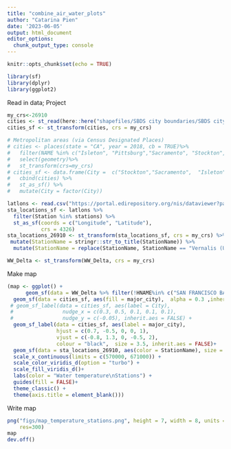 ```yaml
---
title: "combine_air_water_plots"
author: "Catarina Pien"
date: '2023-06-05'
output: html_document
editor_options: 
  chunk_output_type: console
---
```


```r
knitr::opts_chunk$set(echo = TRUE)
```

```r
library(sf)
library(dplyr)
library(ggplot2)
```

Read in data; Project
```r
my_crs<-26910
cities <- st_read(here::here("shapefiles/SBDS city boundaries/SBDS city boundaries.shp"))
cities_sf <- st_transform(cities, crs = my_crs)

# Metropolitan areas (via Census Designated Places)
# cities <- places(state = "CA", year = 2018, cb = TRUE)%>%
#   filter(NAME %in% c("Isleton", "Pittsburg","Sacramento", "Stockton", "West Sacramento" ))%>%
#   select(geometry)%>%
#   st_transform(crs=my_crs) 
# cities_sf <- data.frame(City =  c("Stockton","Sacramento",  "Isleton", "Pittsburg" ,"West Sacramento" )) %>%
#   cbind(cities) %>%
#   st_as_sf() %>%
#   mutate(City = factor(City))

latlons <- read.csv("https://portal.edirepository.org/nis/dataviewer?packageid=edi.591.2&entityid=a059f5eea4f8500fe1a43566451ec593")
sta_locations_sf <- latlons %>%
  filter(Station %in% stations) %>%
  st_as_sf(coords = c("Longitude", "Latitude"),
           crs = 4326)
sta_locations_26910 <- st_transform(sta_locations_sf, crs = my_crs) %>%
 mutate(StationName = stringr::str_to_title(StationName)) %>%
  mutate(StationName = replace(StationName, StationName == "Vernalis (Usbr)", "Vernalis"))

WW_Delta <- st_transform(WW_Delta, crs = my_crs)
```

Make map
```r
(map <- ggplot() +
      geom_sf(data = WW_Delta %>% filter(!HNAME%in% c("SAN FRANCISCO BAY" , "SAN PABLO BAY")), color = "gray85", fill = "gray80") + 
  geom_sf(data = cities_sf, aes(fill = major_city),  alpha = 0.3 ,inherit.aes = FALSE) +
 # geom_sf_label(data = cities_sf, aes(label = City), 
 #                nudge_x = c(0.3, 0.5, 0.1, 0.1, 0.1), 
 #                nudge_y = c(-0.05), inherit.aes = FALSE) +
  geom_sf_label(data = cities_sf, aes(label = major_city),
                hjust = c(0.7, -0.5, 0, 0, 1), 
                vjust = c(-0.8, 1.3, 0, -0.5, 2),
                colour = "black",  size = 3.5, inherit.aes = FALSE)+
  geom_sf(data = sta_locations_26910, aes(color = StationName), size = 3, inherit.aes = FALSE) +
  scale_x_continuous(limits = c(570000, 671000)) +
  scale_color_viridis_d(option = "turbo") + 
  scale_fill_viridis_d()+
  labs(color = "Water temperature\nStations") +
  guides(fill = FALSE)+
  theme_classic() +
  theme(axis.title = element_blank()))
```

Write map
```r
png("figs/map_temperature_stations.png", height = 7, width = 8, units = "in", pointsize = 9,
    res=300)
map
dev.off()
```




